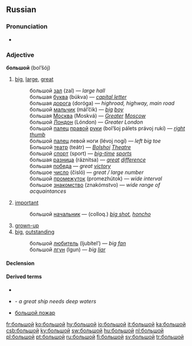 ==Russian==

===Pronunciation===
* {{IPA|[bʌ'lʲʂoj]}}

===Adjective===
{{ru-adj|больше|бо́льше|наибольший|наибо́льший|более|бо́лее}}
'''большой''' (bol’šój) {{m}}

# [[big]], [[large]], [[great]]
#: большой [[зал]] (zal) — ''large hall''
#: большая [[буква]] (búkva) — ''[[capital letter]]''
#: большая [[дорога]] (doróga) — ''highroad, highway, main road''
#: большой [[мальчик]] (mál’čik) — ''[[big]] [[boy]]''
#: большая [[Москва]] (Moskvá) — ''[[Greater]] [[Moscow]]''
#: большой [[Лондон]] (Lóndon) — ''Greater London''
#: большой [[палец]] [[правый|правой]] [[рука|руки]] (bol’šoj pálets právoj rukí) — ''[[right]] [[thumb]]''
#: большой [[палец]] левой ноги (lévoj nogí) — ''left big toe''
#: Большой [[театр]] (teátr) — ''[[Bolshoi]] [[theatre|Theatre]]''
#: большой [[спорт]] (sport) — ''[[big-time]] [[sport]]s''
#: большая [[разница]] (ráznitsa) — ''[[great]] [[difference]]''
#: большая [[победа]] — ''great [[victory]]''
#: большое [[число]] (čisló) — ''great / large number''
#: большой [[промежуток]] (promezhútok) — ''wide interval''
#: большое [[знакомство]] (znakómstvo) — ''wide range of acquaintances''
# [[important]]
#: большой [[начальник]] — (colloq.) ''[[big shot]], [[honcho]]''
# [[grown-up]]
# [[big]], [[outstanding]]
#: большой [[любитель]] (ljubítel’) — ''big [[fan#English|fan]]''
#: большой [[лгун]] (lgun) — ''big [[liar#English|liar]]''

====Declension====
{{ru-adjective5|больш|больш|||||о}}

====Derived terms====
* {{Cyrl|[[делать большие глаза|де́лать больши́е глаза́]]}}
* {{Cyrl|[[большому кораблю большое плавание|большо́му кораблю́ большо́е пла́вание]]}} - ''a great ship needs deep waters''
* [[большой пожар]] {{m}}

[[fr:большой]]
[[ko:большой]]
[[hy:большой]]
[[io:большой]]
[[it:большой]]
[[ka:большой]]
[[csb:большой]]
[[ky:большой]]
[[sw:большой]]
[[hu:большой]]
[[nl:большой]]
[[pl:большой]]
[[pt:большой]]
[[ru:большой]]
[[fi:большой]]
[[sv:большой]]
[[tr:большой]]